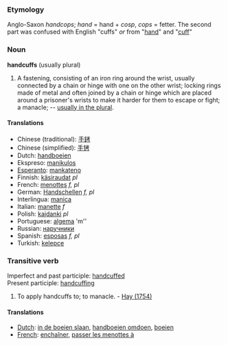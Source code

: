 ===Etymology===
Anglo-Saxon ''handcops''; ''hand'' = hand + ''cosp'', ''cops'' = fetter. The second part was confused with English "cuffs" ''or'' from "[[hand]]" and "[[cuff]]"

===Noun===
'''handcuffs''' (usually plural)
#A fastening, consisting of an iron ring around the wrist, usually connected by a chain or hinge with one on the other wrist; locking rings made of metal and often joined by a chain or hinge which are placed around a prisoner's wrists to make it harder for them to escape or fight; a manacle; -- [[handcuffs|usually in the plural]].

====Translations====
*Chinese (traditional): [[手銬]]
*Chinese (simplified): [[手铐]]
*Dutch: [[handboeien]]
*Ekspreso: [[manikulos]]
*[[Esperanto]]: [[mankateno]]
*Finnish: [[käsiraudat]] ''pl''
*French: [[menottes]] ''f, pl''
*German: [[Handschellen]] ''f, pl''
*Interlingua: [[manica]]
*Italian: [[manette]] ''f''
*Polish: [[kajdanki]] ''pl''
*Portuguese: [[algema]] 'm''
*Russian: [[наручники]]
*Spanish: [[esposas]] ''f, pl''
*Turkish: [[kelepçe]]

===Transitive verb===
Imperfect and past participle: [[handcuffed]]<br> 
Present participle: [[handcuffing]]
#To apply handcuffs to; to manacle. - [[Hay (1754)]]

====Translations====
*[[Dutch]]: [[in de boeien slaan]], [[handboeien omdoen]], [[boeien]]
*[[French]]: [[enchaîner]], [[passer les menottes à]]